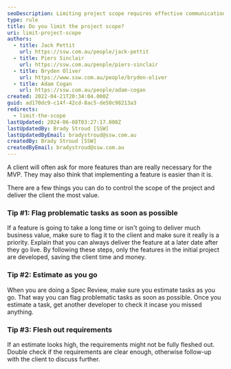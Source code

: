 ```yaml
---
seoDescription: Limiting project scope requires effective communication and estimation to deliver maximum value to clients.
type: rule
title: Do you limit the project scope?
uri: limit-project-scope
authors:
  - title: Jack Pettit
    url: https://ssw.com.au/people/jack-pettit
  - title: Piers Sinclair
    url: https://ssw.com.au/people/piers-sinclair
  - title: Bryden Oliver
    url: https://www.ssw.com.au/people/bryden-oliver
  - title: Adam Cogan
    url: https://ssw.com.au/people/adam-cogan
created: 2022-04-21T20:34:04.000Z
guid: ad170dc9-c14f-42cd-8ac5-de50c98213a3
redirects:
  - limit-the-scope
lastUpdated: 2024-06-08T03:27:17.000Z
lastUpdatedBy: Brady Stroud [SSW]
lastUpdatedByEmail: bradystroud@ssw.com.au
createdBy: Brady Stroud [SSW]
createdByEmail: bradystroud@ssw.com.au
---
```


A client will often ask for more features than are really necessary for the MVP. They may also think that implementing a feature is easier than it is.

There are a few things you can do to control the scope of the project and deliver the client the most value.
### Tip #1: Flag problematic tasks as soon as possible

If a feature is going to take a long time or isn't going to deliver much business value, make sure to flag it to the client and make sure it really is a priority. Explain that you can always deliver the feature at a later date after they go live. By following these steps, only the features in the initial project are developed, saving the client time and money.

### Tip #2: Estimate as you go

When you are doing a Spec Review, make sure you estimate tasks as you go. That way you can flag problematic tasks as soon as possible. Once you estimate a task, get another developer to check it incase you missed anything.

### Tip #3: Flesh out requirements

If an estimate looks high, the requirements might not be fully fleshed out. Double check if the requirements are clear enough, otherwise follow-up with the client to discuss further.
